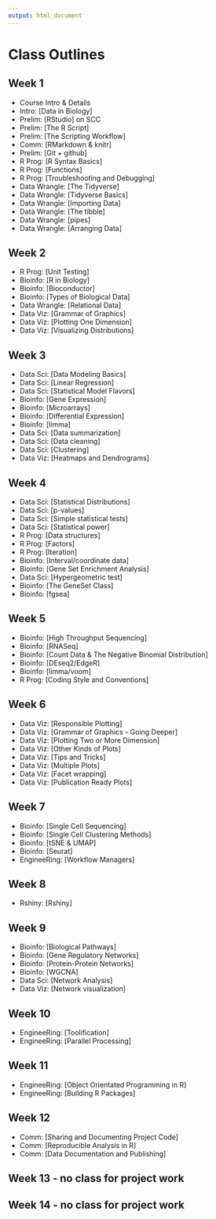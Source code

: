 ```yaml
---
output: html_document
---
```


# Class Outlines

## Week 1

* Course Intro & Details
* Intro: [Data in Biology]
* Prelim: [RStudio] on SCC
* Prelim: [The R Script]
* Prelim: [The Scripting Workflow]
* Comm: [RMarkdown & knitr]
* Prelim: [Git + github]
* R Prog: [R Syntax Basics]
* R Prog: [Functions]
* R Prog: [Troubleshooting and Debugging]
* Data Wrangle: [The Tidyverse]
* Data Wrangle: [Tidyverse Basics]
* Data Wrangle: [Importing Data]
* Data Wrangle: [The tibble]
* Data Wrangle: [pipes]
* Data Wrangle: [Arranging Data]

## Week 2
* R Prog: [Unit Testing]
* Bioinfo: [R in Biology]
* Bioinfo: [Bioconductor]
* Bioinfo: [Types of Biological Data]
* Data Wrangle: [Relational Data]
* Data Viz: [Grammar of Graphics]
* Data Viz: [Plotting One Dimension]
* Data Viz: [Visualizing Distributions]

## Week 3
* Data Sci: [Data Modeling Basics]
* Data Sci: [Linear Regression]
* Data Sci: [Statistical Model Flavors]
* Bioinfo: [Gene Expression]
* Bioinfo: [Microarrays]
* Bioinfo: [Differential Expression]
* Bioinfo: [limma]
* Data Sci: [Data summarization]
* Data Sci: [Data cleaning]
* Data Sci: [Clustering]
* Data Viz: [Heatmaps and Dendrograms]

## Week 4
* Data Sci: [Statistical Distributions]
* Data Sci: [p-values]
* Data Sci: [Simple statistical tests]
* Data Sci: [Statistical power]
* R Prog: [Data structures]
* R Prog: [Factors]
* R Prog: [Iteration]
* Bioinfo: [Interval/coordinate data]
* Bioinfo: [Gene Set Enrichment Analysis]
* Data Sci: [Hypergeometric test]
* Bioinfo: [The GeneSet Class]
* Bioinfo: [fgsea]

## Week 5
* Bioinfo: [High Throughput Sequencing]
* Bioinfo: [RNASeq]
* Bioinfo: [Count Data & The Negative Binomial Distribution]
* Bioinfo: [DEseq2/EdgeR]
* Bioinfo: [limma/voom]
* R Prog: [Coding Style and Conventions]

## Week 6
* Data Viz: [Responsible Plotting]
* Data Viz: [Grammar of Graphics - Going Deeper]
* Data Viz: [Plotting Two or More Dimension]
* Data Viz: [Other Kinds of Plots]
* Data Viz: [Tips and Tricks]
* Data Viz: [Multiple Plots]
* Data Viz: [Facet wrapping]
* Data Viz: [Publication Ready Plots]

## Week 7
* Bioinfo: [Single Cell Sequencing]
* Bioinfo: [Single Cell Clustering Methods]
* Bioinfo: [tSNE & UMAP]
* Bioinfo: [Seurat]
* EngineeRing: [Workflow Managers]

## Week 8
* Rshiny: [Rshiny]

## Week 9
* Bioinfo: [Biological Pathways]
* Bioinfo: [Gene Regulatory Networks]
* Bioinfo: [Protein-Protein Networks]
* Bioinfo: [WGCNA]
* Data Sci: [Network Analysis]
* Data Viz: [Network visualization]

## Week 10
* EngineeRing: [Toolification]
* EngineeRing: [Parallel Processing]

## Week 11
* EngineeRing: [Object Orientated Programming in R]
* EngineeRing: [Building R Packages]

## Week 12
* Comm: [Sharing and Documenting Project Code]
* Comm: [Reproducible Analysis in R]
* Comm: [Data Documentation and Publishing]

## Week 13 - no class for project work

## Week 14 - no class for project work
